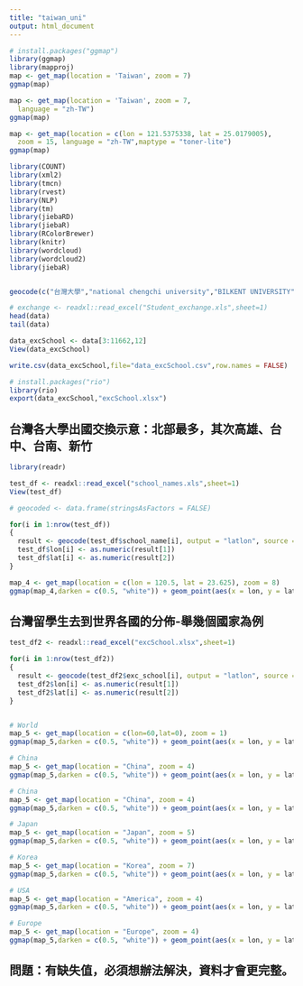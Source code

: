 ```yaml
---
title: "taiwan_uni"
output: html_document
---
```


```r
# install.packages("ggmap")
library(ggmap)
library(mapproj)
map <- get_map(location = 'Taiwan', zoom = 7)
ggmap(map)
```

```r
map <- get_map(location = 'Taiwan', zoom = 7,
  language = "zh-TW")
ggmap(map)
```

```r
map <- get_map(location = c(lon = 121.5375338, lat = 25.0179005),
  zoom = 15, language = "zh-TW",maptype = "toner-lite")
ggmap(map)
```

```r

library(COUNT)
library(xml2)
library(tmcn)
library(rvest)
library(NLP)
library(tm)
library(jiebaRD)
library(jiebaR)
library(RColorBrewer)
library(knitr)
library(wordcloud)
library(wordcloud2)
library(jiebaR)


geocode(c("台灣大學","national chengchi university","BILKENT UNIVERSITY","Ko_University"))

```


```r
# exchange <- readxl::read_excel("Student_exchange.xls",sheet=1)
head(data)
tail(data)

data_excSchool <- data[3:11662,12]
View(data_excSchool)

write.csv(data_excSchool,file="data_excSchool.csv",row.names = FALSE)
```



```r
# install.packages("rio")
library(rio)
export(data_excSchool,"excSchool.xlsx")

```


## 台灣各大學出國交換示意：北部最多，其次高雄、台中、台南、新竹
```r
library(readr)

test_df <- readxl::read_excel("school_names.xls",sheet=1)
View(test_df)

# geocoded <- data.frame(stringsAsFactors = FALSE)

for(i in 1:nrow(test_df))
{
  result <- geocode(test_df$school_name[i], output = "latlon", source = "google")
  test_df$lon[i] <- as.numeric(result[1])
  test_df$lat[i] <- as.numeric(result[2])
}

map_4 <- get_map(location = c(lon = 120.5, lat = 23.625), zoom = 8)
ggmap(map_4,darken = c(0.5, "white")) + geom_point(aes(x = lon, y = lat, size = count), data = test_df)


```


## 台灣留學生去到世界各國的分佈-舉幾個國家為例
```r
test_df2 <- readxl::read_excel("excSchool.xlsx",sheet=1)

for(i in 1:nrow(test_df2))
{
  result <- geocode(test_df2$exc_school[i], output = "latlon", source = "google")
  test_df2$lon[i] <- as.numeric(result[1])
  test_df2$lat[i] <- as.numeric(result[2])
}


# World
map_5 <- get_map(location = c(lon=60,lat=0), zoom = 1)
ggmap(map_5,darken = c(0.5, "white")) + geom_point(aes(x = lon, y = lat, size = count), data = test_df2)

# China
map_5 <- get_map(location = "China", zoom = 4)
ggmap(map_5,darken = c(0.5, "white")) + geom_point(aes(x = lon, y = lat, size = count), data = test_df2)
```
```r
# China
map_5 <- get_map(location = "China", zoom = 4)
ggmap(map_5,darken = c(0.5, "white")) + geom_point(aes(x = lon, y = lat, size = count), data = test_df2)
```


```r
# Japan
map_5 <- get_map(location = "Japan", zoom = 5)
ggmap(map_5,darken = c(0.5, "white")) + geom_point(aes(x = lon, y = lat, size = count), data = test_df2)
```
```r
# Korea
map_5 <- get_map(location = "Korea", zoom = 7)
ggmap(map_5,darken = c(0.5, "white")) + geom_point(aes(x = lon, y = lat, size = count), data = test_df2)
```
```r
# USA
map_5 <- get_map(location = "America", zoom = 4)
ggmap(map_5,darken = c(0.5, "white")) + geom_point(aes(x = lon, y = lat, size = count), data = test_df2)
```

```r
# Europe
map_5 <- get_map(location = "Europe", zoom = 4)
ggmap(map_5,darken = c(0.5, "white")) + geom_point(aes(x = lon, y = lat, size = count), data = test_df2)
```

## 問題：有缺失值，必須想辦法解決，資料才會更完整。
